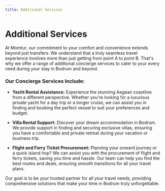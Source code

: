 ```yaml
---
title: Additional Services
---
```


# Additional Services

At Momtur, our commitment to your comfort and convenience extends beyond just transfers. We understand that a truly seamless travel experience involves more than just getting from point A to point B. That's why we offer a range of additional concierge services to cater to your every need during your stay in Bodrum and beyond.

### Our Concierge Services Include:

*   **Yacht Rental Assistance:** Experience the stunning Aegean coastline from a different perspective. Whether you're looking for a luxurious private yacht for a day trip or a longer cruise, we can assist you in finding and booking the perfect vessel to suit your preferences and budget.

*   **Villa Rental Support:** Discover your dream accommodation in Bodrum. We provide support in finding and securing exclusive villas, ensuring you have a comfortable and private retreat during your vacation or business trip.

*   **Flight and Ferry Ticket Procurement:** Planning your onward journey or a quick island hop? We can assist you with the procurement of flight and ferry tickets, saving you time and hassle. Our team can help you find the best routes and deals, ensuring smooth transitions for all your travel plans.

Our goal is to be your trusted partner for all your travel needs, providing comprehensive solutions that make your time in Bodrum truly unforgettable.